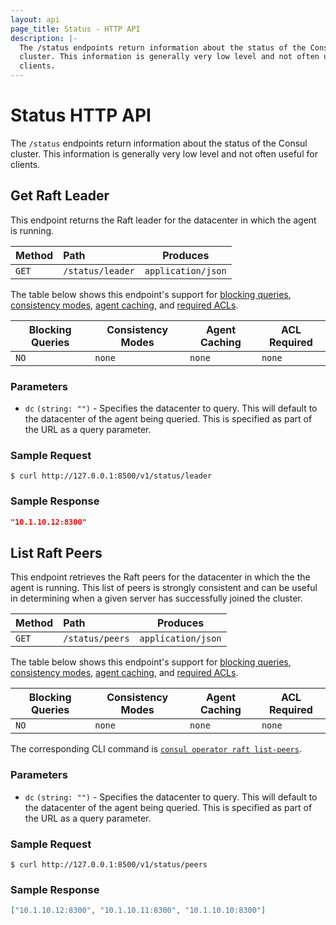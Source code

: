 ```yaml
---
layout: api
page_title: Status - HTTP API
description: |-
  The /status endpoints return information about the status of the Consul
  cluster. This information is generally very low level and not often useful for
  clients.
---
```


# Status HTTP API

The `/status` endpoints return information about the status of the Consul
cluster. This information is generally very low level and not often useful for
clients.

## Get Raft Leader

This endpoint returns the Raft leader for the datacenter in which the agent is
running.

| Method | Path             | Produces           |
| :----- | :--------------- | ------------------ |
| `GET`  | `/status/leader` | `application/json` |

The table below shows this endpoint's support for
[blocking queries](/api/features/blocking),
[consistency modes](/api/features/consistency),
[agent caching](/api/features/caching), and
[required ACLs](/api#authentication).

| Blocking Queries | Consistency Modes | Agent Caching | ACL Required |
| ---------------- | ----------------- | ------------- | ------------ |
| `NO`             | `none`            | `none`        | `none`       |

### Parameters

- `dc` `(string: "")` - Specifies the datacenter to query. This will default to
  the datacenter of the agent being queried. This is specified as part of the
  URL as a query parameter.

### Sample Request

```shell-session
$ curl http://127.0.0.1:8500/v1/status/leader
```

### Sample Response

```json
"10.1.10.12:8300"
```

## List Raft Peers

This endpoint retrieves the Raft peers for the datacenter in which the the agent
is running. This list of peers is strongly consistent and can be useful in
determining when a given server has successfully joined the cluster.

| Method | Path            | Produces           |
| :----- | :-------------- | ------------------ |
| `GET`  | `/status/peers` | `application/json` |

The table below shows this endpoint's support for
[blocking queries](/api/features/blocking),
[consistency modes](/api/features/consistency),
[agent caching](/api/features/caching), and
[required ACLs](/api#authentication).

| Blocking Queries | Consistency Modes | Agent Caching | ACL Required |
| ---------------- | ----------------- | ------------- | ------------ |
| `NO`             | `none`            | `none`        | `none`       |

The corresponding CLI command is [`consul operator raft list-peers`](/commands/operator/raft#list-peers).

### Parameters

- `dc` `(string: "")` - Specifies the datacenter to query. This will default to
  the datacenter of the agent being queried. This is specified as part of the
  URL as a query parameter.

### Sample Request

```shell-session
$ curl http://127.0.0.1:8500/v1/status/peers
```

### Sample Response

```json
["10.1.10.12:8300", "10.1.10.11:8300", "10.1.10.10:8300"]
```
